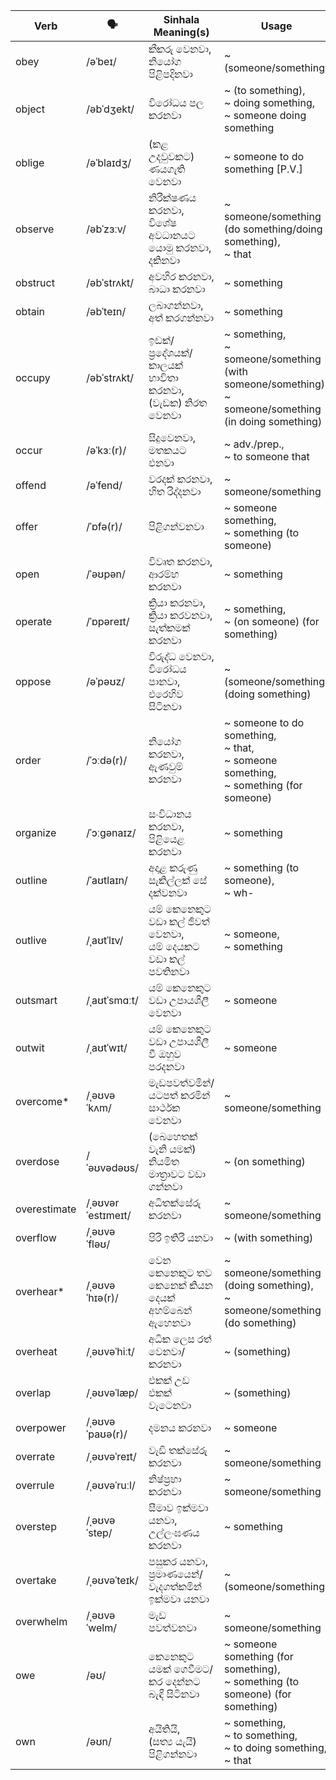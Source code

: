 | Verb         | 🗣️                 | Sinhala Meaning(s)                            | Usage                                         |
| ------------ | ----------------- | --------------------------------------------- | --------------------------------------------------------- |
| obey         | /əˈbeɪ/           | කීකරු වෙනවා,<br/>නියෝග පිළිපදිනවා                        | ~ (someone/something)                                                |
| object       | /əbˈdʒekt/        | විරෝධය පල කරනවා                                  | ~ (to something),<br/>~ doing something,<br/>~ someone doing something                   |
| oblige       | /əˈblaɪdʒ/        | (කළ උදවුවකට) ණයගැති වෙනවා                          | ~ someone to do something [P.V.]                                     |
| observe      | /əbˈzɜːv/         | නිරීක්ෂණය කරනවා,<br/>විශේෂ අවධානයට යොමු කරනවා,<br/>දකිනවා         | ~ someone/something (do something/doing something),<br/>~ that                    |
| obstruct     | /əbˈstrʌkt/       | අවහිර කරනවා,<br/>බාධා කරනවා                         | ~ something                                                     |
| obtain       | /əbˈteɪn/         | ලබාගන්නවා,<br/>අත් කරගන්නවා                          | ~ something                                                     |
| occupy       | /əbˈstrʌkt/       | ඉඩක්/ප්‍රදේශයක්/<br/>කාලයක් භාවිතා කරනවා,<br/>(වැඩක) නිරත වෙනවා   | ~ something,<br/>~ someone/something (with someone/something),<br/>~ someone/something (in doing something) |
| occur        | /əˈkɜː(r)/        | සිදුවෙනවා,<br/>මතකයට එනවා                           | ~ adv./prep.,<br/>~ to someone that                             |
| offend       | /əˈfend/          | වරදක් කරනවා,<br/>හිත රිද්දනවා                        | ~ someone/something                                                  |
| offer        | /ˈɒfə(r)/         | පිළිගන්වනවා                                       | ~ someone something,<br/>~ something (to someone)                                |
| open         | /ˈəʊpən/          | විවෘත කරනවා,<br/>ආරම්භ කරනවා                        | ~ something                                                     |
| operate      | /ˈɒpəreɪt/        | ක්‍රියා කරනවා,<br/>ක්‍රියා කරවනවා,<br/>සැත්කමක් කරනවා            | ~ something,<br/>~ (on someone) (for something)                             |
| oppose       | /əˈpəʊz/          | විරුද්ධ වෙනවා,<br/>විරෝධය පානවා,<br/>එරෙහිව සිටිනවා                 | ~ (someone/something) (doing something)                                    |
| order        | /ˈɔːdə(r)/        | නියෝග කරනවා,<br/>ඇණවුම් කරනවා                           | ~ someone to do something,<br/>~ that,<br/>~ someone something,<br/>~ something (for someone)    |
| organize     | /ˈɔːɡənaɪz/       | සංවිධානය කරනවා,<br/>පිළියෙළ කරනවා                         | ~ something                                                     |
| outline      | /ˈaʊtlaɪn/        | අදාළ කරුණු සැකිල්ලක් සේ දක්වනවා                         | ~ something (to someone),<br/>~ wh-                                      |
| outlive      | /ˌaʊtˈlɪv/        | යම් කෙනෙකුට වඩා කල් ජීවත් වෙනවා,<br/>යම් දෙයකට වඩා කල් පවතිනවා | ~ someone,<br/>~ something                                            |
| outsmart     | /ˌaʊtˈsmɑːt/      | යම් කෙනෙකුට වඩා උපායශීලී වෙනවා                          | ~ someone                                                      |
| outwit       | /ˌaʊtˈwɪt/        | යම් කෙනෙකුට වඩා උපායශීලී වී ඔහුව පරදනවා                  | ~ someone                                                      |
| overcome\*   | /ˌəʊvəˈkʌm/       | මැඩපවත්වමින්/යටපත් කරමින් සාර්ථක වෙනවා                   | ~ someone/something                                                  |
| overdose     | /ˈəʊvədəʊs/       | (බෙහෙතක් වැනි යමක්) නියමිත මාත්‍රාවට වඩා ගන්නවා              | ~ (on something)                                                |
| overestimate | /ˌəʊvərˈestɪmeɪt/ | අධිතක්සේරු කරනවා                                   | ~ someone/something                                                  |
| overflow     | /ˌəʊvəˈfləʊ/      | පිරී ඉතිරී යනවා                                    | ~ (with something)                                              |
| overhear\*   | /ˌəʊvəˈhɪə(r)/    | වෙන කෙනෙකුට තව කෙනෙක් කියන දෙයක් අහම්බෙන් ඇහෙනවා             | ~ someone/something (doing something),<br/>~ someone/something (do something)                |
| overheat     | /ˌəʊvəˈhiːt/      | අධික ලෙස රත් වෙනවා/කරනවා                            | ~ (something)                                                   |
| overlap      | /ˌəʊvəˈlæp/       | එකක් උඩ එකක් වැටෙනවා                               | ~ (something)                                                   |
| overpower    | /ˌəʊvəˈpaʊə(r)/   | දමනය කරනවා                                     | ~ someone                                                      |
| overrate     | /ˌəʊvəˈreɪt/      | වැඩි තක්සේරු කරනවා                                  | ~ someone/something                                                  |
| overrule     | /ˌəʊvəˈruːl/      | නිෂ්ප්‍රභා කරනවා                                    | ~ someone/something                                                  |
| overstep     | /ˌəʊvəˈstep/      | සීමාව ඉක්මවා යනවා,<br/>උල්ලංඝණය කරනවා                     | ~ something                                                     |
| overtake     | /ˌəʊvəˈteɪk/      | පසුකර යනවා,<br/>ප්‍රමාණයෙන්/වැදගත්කමින් ඉක්මවා යනවා             | ~ (someone/something)                                                |
| overwhelm    | /ˌəʊvəˈwelm/      | මැඩ පවත්වනවා                                     | ~ someone/something                                                  |
| owe          | /əʊ/              | කෙනෙකුට යමක් ගෙවීමට/කර දෙන්නට බැඳී සිටිනවා                 | ~ someone something (for something),<br/>~ something (to someone) (for something)               |
| own          | /əʊn/             | අයිතියි,<br/>(සත්‍ය යැයි) පිළිගන්නවා                      | ~ something,<br/>~ to something,<br/>~ to doing something,<br/>~ that             |